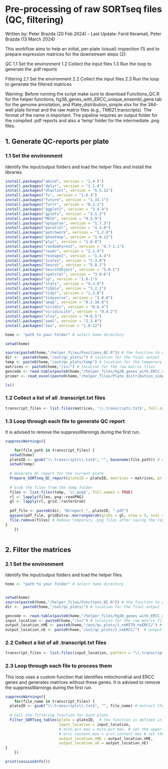 
# Pre-processing of raw SORTseq files (QC, filtering)
Written by: Peter Brazda (20 Feb 2024) - Last Update: Farid Keramati, Peter Brazda (13 March 2024)

This workflow aims to help an initial, per-plate (visual) inspection (1) and to prepare expression matrices for the downstream steps (2):

QC
1.1 Set the environment
1.2 Collect the input files
1.3 Run the loop to generate the .pdf reports

Filtering
2.1 Set the environment
2.2 Collect the input files
2.3 Run the loop to generate the filtered matrices

Warning: Before running the script make sure to download Functions_QC.R for the helper functions, hg38_genes_with_ERCC_unique_ensembl_gene.tab for the genome annotation, and Plate_distribution_simple.xlsx for the 384-well plate format and the raw matrix files (e.g., TM621.transcripts). The format of the name is important.
The pipeline requires an output folder for the compiled .pdf reports and also a 'temp' folder for the intermediate .png files.

## 1. Generate QC-reports per plate

### 1.1 Set the environment
Identify the input/output folders and load the helper files and install the libraries

```r
install.packages("abind", version = "1.4-5")
install.packages("dplyr", version = "1.1.4")
install.packages("dtwclust", version = "5.5.12")
install.packages("fs", version = "1.6.3")
install.packages("future", version = "1.33.1")
install.packages("furrr", version = "0.3.1")
install.packages("ggplot2", version = "3.4.4")
install.packages("gplots", version = "3.1.3")
install.packages("MESS", version = "0.5.9")
install.packages("optparse", version = "1.7.3")
install.packages("parallel", version = "4.3.0")
install.packages("patchwork", version = "1.2.0")
install.packages("pheatmap", version = "1.0.12")
install.packages("plyr", version = "1.8.8")
install.packages("randomForest", version = "4.7-1.1")
install.packages("readr", version = "2.1.4")
install.packages("reshape2", version = "1.4.4")
install.packages("scales", version = "1.3.0")
install.packages("Seurat", version = "5.0.1")
install.packages("SeuratObject", version = "5.0.1")
install.packages("spatstat", version = "3.0-6")
install.packages("sp", version = "1.6-1")
install.packages("stats", version = "4.3.0")
install.packages("tibble", version = "3.2.1")
install.packages("tidyr", version = "1.3.0")
install.packages("tidyverse", version = "2.0.0")
install.packages("umap", version = "0.2.10.0")
install.packages("viridis", version = "0.6.4")
install.packages("viridisLite", version = "0.4.2")
install.packages("xlsx", version = "0.6.5")
install.packages("yaml", version = "2.3.8")
install.packages("zoo", version = "1.8-12")
```

```r

home <- "path to your folder" # select home directory

setwd(home)

source(paste0(home,"/helper_files/Functions_QC.R")) # the function to generate the QC plots for one plate
dir <-  paste0(home,"/out/qc_plots/") # location for the final output .pdf file (the per-plate visual report)
temp <- paste0(home,"/out/qc_plots/temp") # location for the temporary .png files
matrices <- paste0(home,"/in/") # location for the raw matrix files
gencode <- read.table(paste0(home,"/helper_files/hg38_genes_with_ERCC_unique_ensembl_gene.tab"), header = TRUE) # the hg38 reference extended with the ERCC genes
primer <- read_excel(paste0(home,"/helper_files/Plate_distribution_simple.xlsx"), col_names = FALSE) # primer plate distribution file
```

```r
ls()
```

### 1.2 Collect a list of all .transcript.txt files

```r
transcript_files <- list.files(matrices, '\\.transcripts.txt$', full.names = TRUE)
```

### 1.3 Loop through each file to generate QC report
It is advised to remove the suppressWarnings during the first run.

```r
suppressWarnings({

    for(file_path in transcript_files) {
  setwd(home)
  plateID <- gsub("\\.transcripts\\.txt$", "", basename(file_path)) # extract the plateID from the file name
  setwd(temp)
  
  # Generate QC report for the current plate
  Prepare_SORTseq_QC_report(plateID = plateID, matrices = matrices, primer = primer, gencode = gencode) # the function is defined in Functions_QC.R
  
  # Grab the files from the temp folder
  files <- list.files(temp, '\\.png$', full.names = TRUE)
  rl <- lapply(files, png::readPNG)
  gl <- lapply(rl, grid::rasterGrob)
  
  pdf_file <- paste0(dir, "QCreport_", plateID, ".pdf")
  ggsave(pdf_file, gridExtra::marrangeGrob(grobs = gl, nrow = 5, ncol = 4, top = NULL), width = 8, height = 10)
  file.remove(files) # Remove temporary .png files after saving the report
}
    })
    
```

## 2. Filter the matrices

### 2.1 Set the environment
Identify the input/output folders and load the helper files.

```r
home <- "path to your folder" # select home directory


setwd(home)
source(paste0(home,"/helper_files/Functions_QC.R")) # the function to generate the QC plots for one plate
dir <-  paste0(home,"/out/qc_plots/") # location for the final output .pdf file (the per-plate visual report)

gencode <- read.table(paste0(home,"/helper_files/hg38_genes_with_ERCC_unique_ensembl_gene.tab"), header = TRUE) # the hg38 reference extended with the ERCC genes
input_location <- paste0(home,"/in/") # location for the raw matrix files
output_location_nME <- paste0(home,"/out/qc_plots/1_noMITO_noERCC/") # output folder for the matrix after filtering and subsequent removal of mitochondrial AND ERCC genes
output_location_nE <- paste0(home,"/out/qc_plots/2_noERCC/")  # output folder for the matrix after filtering and subsequent removal of ERCC genes

```

### 2.2 Collect a list of all .transcript.txt files

```r
transcript_files <- list.files(input_location, pattern = "\\.transcripts\\.txt$", full.names = FALSE)
```

### 2.3 Loop through each file to process them
This loop uses a custom function that identifies mitochondrial and ERCC genes and generates matrices without these genes.
It is advised to remove the suppressWarnings during the first run.

```r
suppressWarnings({
    for(file_name in transcript_files) {
  plateID <- gsub("\\.transcripts\\.txt$", "", file_name) # extract the plateID from the file name
  
  # Call the filtering function for each plate
  Filter_SORTseq_tables(plate = plateID,  # the function is defined in Functions_QC.R
                        input_location = input_location,
                        # mito.pct.max = mito.pct.max, # set the upper limit for % mitochondrial gene counts per cell, default = 30
                        # ercc.content.max = ercc.content.max # set the upper limit for % ERCC gene counts per cell (high % reflects failed mRNA-capture, but successful amplification), default = 25
                        output_location_nME = output_location_nME,
                        output_location_nE = output_location_nE) 
}
    })
```

```r
print(sessionInfo())
```

